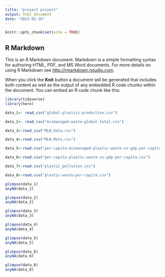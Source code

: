 ```yaml
---
title: "project project"
output: html_document
date: "2023-02-16"
---
```


```r
knitr::opts_chunk$set(echo = TRUE)
```

## R Markdown

This is an R Markdown document. Markdown is a simple formatting syntax for authoring HTML, PDF, and MS Word documents. For more details on using R Markdown see <http://rmarkdown.rstudio.com>.

When you click the **Knit** button a document will be generated that includes both content as well as the output of any embedded R code chunks within the document. You can embed an R code chunk like this:

```r
library(tidyverse)
library(here)
```



```r
data_1<- read_csv("global-plastics-production.csv")
```
```r
data_2<- read_csv("mismanaged-waste-global-total.csv")
```
```r
data_3<-read_csv("MLW_Data.csv")
```
```r
data_4<-read.csv("MLW_Meta.csv")
```
```r
data_5<-read.csv("per-capita-mismanaged-plastic-waste-vs-gdp-per-capita.csv")
```
```r
data_6<-read.csv("per-capita-plastic-waste-vs-gdp-per-capita.csv")
```
```r
data_7<-read.csv("plastic_pollution.csv")
```
```r
data_8<-read.csv("plastic-waste-per-capita.csv")
```

```r
glimpse(data_1)
anyNA(data_1)
```

```r
glimpse(data_2)
anyNA(data_2)
```

```r
glimpse(data_3)
anyNA(data_3)
```
```r
glimpse(data_4)
anyNA(data_4)
```
```r
glimpse(data_5)
anyNA(data_5)
```
```r
glimpse(data_6)
anyNA(data_6)
```
```r
glimpse(data_8)
anyNA(data_8)
```


























































